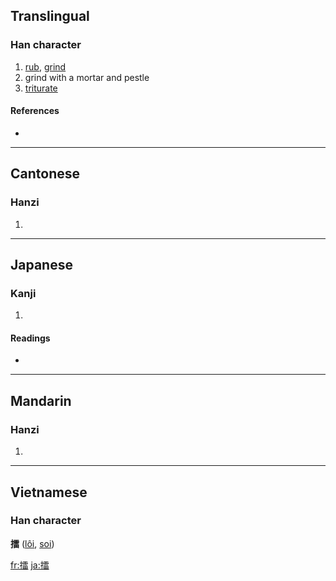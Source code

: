 ==Translingual==

===Han character===
{{Han char|rn=64|rad=手|as=13|sn=16|four=5106<sub>3</sub>|canj=手一月田 (QMBW)}}

# [[rub]], [[grind]]
# grind with a mortar and pestle
# [[triturate]]

====References====
* {{Han ref|kx=0457.270|dkj=12783|dj=0806.110|hdz=31967.100|uh=64C2|ud=25794|bh=BEDD|bd=48861}}

----

==Cantonese==

===Hanzi===
{{yue-hanzi|jyut=|y=leui4}}

# {{defn|Cantonese}}

----

==Japanese==

===Kanji===
{{ja-kanji|grade=|rs=手13}}

# {{defn|Japanese}}

====Readings====
* {{ja-readings|on=[[らい]] (rai)|kun=[[する]] (suru)}}

----

==Mandarin==

===Hanzi===
{{cmn-hanzi|pin=[[lēi]] ([[lei1]]), [[léi]] ([[lei2]]), [[lèi]] ([[lei4]])|wg=lei<sup>1</sup>, lei<sup>2</sup>, lei<sup>4</sup>}}

# {{defn|Mandarin}}

----

==Vietnamese==
===Han character===
'''擂''' ([[lôi]], [[soi]])

[[fr:擂]]
[[ja:擂]]